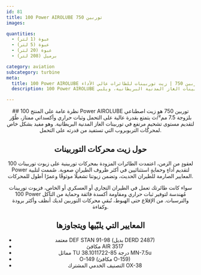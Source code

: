 ```yaml
---
id: 81
title: 100 Power AIROLUBE توربين 750
images:

quantities:
  - عبوة (1 لتر)
  - عبوة (5 لتر)
  - عبوة (20 لتر)
  - برميل (208 لتر)

category: aviation
subcategory: turbine
meta:
  title: 100 Power AIROLUBE توربين 750 | زيت توربينات للطائرات عالي الأداء
  description: 100 Power AIROLUBE توربين 750 هو زيت توربينات اصطناعي بلزوجة 7.5 مم²/ث، مصمم لتقديم قدرة تحمّل عالية وثبات حراري ومقاومة أكسدة ممتازة. مثالي لمحركات التربوبروب وتوربينات الغاز المدنية البريطانية، ويلبي DEF STAN 91-98 (DERD 2487) ومعايير دولية مكافئة لضمان أداء موثوق وحماية ممتدة للمحرك.

---
```


<Header>
  ## نظرة عامة على المنتج
  100 Power AIROLUBE توربين 750 هو زيت اصطناعي بلزوجة 7.5 مم²/ث يتمتع بقدرة عالية على التحمل وثبات حراري وأكسداتي ممتاز، طُوّر لتقديم مستوى تشحيمٍ مرتفع في توربينات الغاز المدنية البريطانية. وهو مفيد بشكل خاص لمحركات التربوبروب التي تستفيد من قدرته على التحمل.

  ## حول زيت محركات التوربينات
  لعقودٍ من الزمن، اعتمدت الطائرات المزودة بمحركات توربينية على زيوت توربينات 100 Power لتقديم أداءٍ وحمايةٍ استثنائيين في أكثر ظروف الطيران صعوبة. صُممت لتلبية المعايير الصارمة للطيران الحديث، وتضمن زيوتنا تشغيلًا موثوقًا وعمرًا أطول للمحركات.

  سواء كانت طائرتك تعمل في الطيران التجاري أو العسكري أو الخاص، فزيوت توربينات 100 Power مُهندسة لتوفير ثبات حراري ومقاومة أكسدة فائقة وحماية من التآكل والترسبات. من الإقلاع حتى الهبوط، تُبقي محركات التوربين لديك أنظف وأكثر برودة وكفاءة.

  ## المعايير التي يلبّيها ويتجاوزها
  - معتمد DEF STAN 91-98 (بديل DERD 2487)
  - مكافئ AIR 3517
  - مماثل TU 38.1011722-85 درجة MN-7.5u
  - O-149 (مكافئ O-159)
  - التصنيف الخدمي المشترك OX-38

</Header>

